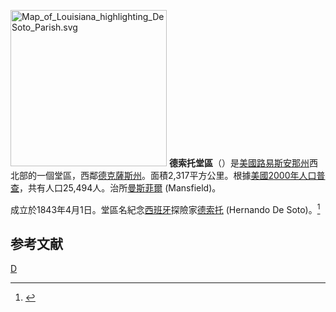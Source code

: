 {{Otheruses|德索托縣|subject=美國路易斯安那州的一個縣|other=同名的縣}}
[[File:Map_of_Louisiana_highlighting_DeSoto_Parish.svg|250px]]
'''德索托堂區'''（{{lang-en|De Soto Parish}}）是[[美國|美國]][[路易斯安那州|路易斯安那州]]西北部的一個堂區，西鄰[[德克薩斯州|德克薩斯州]]。面積2,317平方公里。根據[[美國2000年人口普查|美國2000年人口普查]]，共有人口25,494人。治所[[曼斯菲爾_(路易西安納州)|曼斯菲爾]] (Mansfield)。

成立於1843年4月1日。堂區名紀念[[西班牙|西班牙]]探險家[[德索托|德索托]] (Hernando De Soto)。<ref>{{Cite web |url=http://www.dhh.louisiana.gov/OPH/PHP%202005/PDF/DeSoto/Parish%20DeSoto.pdf |title=DeSoto Parish |access-date=2007-02-11 |archive-date=2016-12-28 |archive-url=https://web.archive.org/web/20161228153200/http://www.dhh.louisiana.gov/OPH/PHP%202005/PDF/DeSoto/Parish%20DeSoto.pdf |dead-url=no }}</ref>

==参考文献==
<div class="references-small">
<references />
</div>

{{路易斯安那州}}

[[Category:路易斯安那州行政區劃|D]]